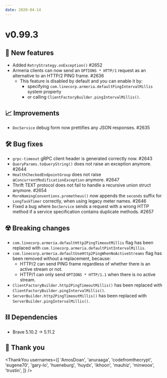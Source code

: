 ```yaml
---
date: 2020-04-14
---
```


# v0.99.3

## 🌟 New features

- Added `RetryStrategy.onException()` #2652
- Armeria clients can now send an `OPTIONS * HTTP/1` request as an alternative to an HTTP/2 PING frame. #2636
  - This feature is disabled by default and you can enable it by:
    - specifying `com.linecorp.armeria.defaultPingIntervalMillis` system property
    - or calling `ClientFactoryBuilder.pingIntervalMillis()`.

## 📈 Improvements

- `DocService` debug form now prettifies any JSON responses. #2635

## 🛠️ Bug fixes

- `grpc-timeout` gRPC client header is generated correctly now. #2643
- `QueryParams.toQueryString()` does not raise an exception anymore. #2644
- `HealthCheckedEndpointGroup` does not raise a`ConcurrentModificationException` anymore. #2647
- Thrift TEXT protocol does not fail to handle a recursive union struct anymore. #2654
- `MoreNamingConventions.prometheus()` now appends the `seconds` suffix for `LongTaskTimer` correctly, when using legacy meter names. #2646
- Fixed a bug where `DocService` sends a request with a wrong HTTP method if a service specification contains duplicate methods. #2657

## ☢️ Breaking changes

- `com.linecorp.armeria.defaultHttp2PingTimeoutMillis` flag has been replaced with `com.linecorp.armeria.defaultPintIntervalMillis`.
- `com.linecorp.armeria.defaultUseHttp2PingWhenNoActiveStreams` flag has been removed without a replacement, because:
  - HTTP/2 can send PING frame regardless of whether there is an active stream or not.
  - HTTP/1 can only send `OPTIONS * HTTP/1.1` when there is no active stream.
- `ClientFactoryBuilder.http2PingTimeoutMillis()` has been replaced with `ClientFactoryBuilder.pingIntervalMillis()`.
- `ServerBuilder.http2PingTimeoutMillis()` has been replaced with `ServerBuilder.pingIntervalMillis()`.

## ⛓ Dependencies

- Brave 5.10.2 → 5.11.2

## 🙇 Thank you

<ThankYou
  usernames={[
    'AmosDoan',
    'anuraaga',
    'codefromthecrypt',
    'eugene70',
    'gary-lo',
    'hueneburg',
    'huydx',
    'ikhoon',
    'mauhiz',
    'minwoox',
    'trustin',
  ]}
/>
